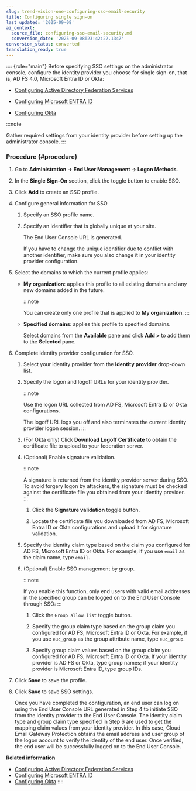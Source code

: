 ```yaml
---
slug: trend-vision-one-configuring-sso-email-security
title: Configuring single sign-on
last_updated: '2025-09-08'
ai_context:
  source_file: configuring-sso-email-security.md
  conversion_date: '2025-09-08T23:42:22.134Z'
conversion_status: converted
translation_ready: true
---
```


:::: {role="main"}
Before specifying SSO settings on the administrator console, configure the identity provider you choose for single sign-on, that is, AD FS 4.0, Microsoft Entra ID or Okta:

- [Configuring Active Directory Federation Services](configuring-adfs-email-security.mdx)

- [Configuring Microsoft ENTRA ID](configuring-entra-id-email-security.mdx)

- [Configuring Okta](configure-okta-email-security.mdx)

:::note

Gather required settings from your identity provider before setting up the administrator console.
:::

### Procedure {#procedure}

1.  Go to **Administration → End User Management → Logon Methods**.

2.  In the **Single Sign-On** section, click the toggle button to enable SSO.

3.  Click **Add** to create an SSO profile.

4.  Configure general information for SSO.

    1.  Specify an SSO profile name.

    2.  Specify an identifier that is globally unique at your site.

        The End User Console URL is generated.

        If you have to change the unique identifier due to conflict with another identifier, make sure you also change it in your identity provider configuration.

5.  Select the domains to which the current profile applies:

    - **My organization**: applies this profile to all existing domains and any new domains added in the future.

      :::note

      You can create only one profile that is applied to **My organization**.
      :::

    - **Specified domains**: applies this profile to specified domains.

      Select domains from the **Available** pane and click **Add \>** to add them to the **Selected** pane.

6.  Complete identity provider configuration for SSO.

    1.  Select your identity provider from the **Identity provider** drop-down list.

    2.  Specify the logon and logoff URLs for your identity provider.

        :::note

        Use the logon URL collected from AD FS, Microsoft Entra ID or Okta configurations.

        The logoff URL logs you off and also terminates the current identity provider logon session.
        :::

    3.  (For Okta only) Click **Download Logoff Certificate** to obtain the certificate file to upload to your federation server.

    4.  (Optional) Enable signature validation.

        :::note

        A signature is returned from the identity provider server during SSO. To avoid forgery logon by attackers, the signature must be checked against the certificate file you obtained from your identity provider.
        :::

        1.  Click the **Signature validation** toggle button.

        2.  Locate the certificate file you downloaded from AD FS, Microsoft Entra ID or Okta configurations and upload it for signature validation.

    5.  Specify the identity claim type based on the claim you configured for AD FS, Microsoft Entra ID or Okta. For example, if you use `email` as the claim name, type `email`.

    6.  (Optional) Enable SSO management by group.

        :::note

        If you enable this function, only end users with valid email addresses in the specified group can be logged on to the End User Console through SSO:
        :::

        1.  Click the `Group allow list` toggle button.

        2.  Specify the group claim type based on the group claim you configured for AD FS, Microsoft Entra ID or Okta. For example, if you use `euc_group` as the group attribute name, type `euc_group`.

        3.  Specify group claim values based on the group claim you configured for AD FS, Microsoft Entra ID or Okta. If your identity provider is AD FS or Okta, type group names; if your identity provider is Microsoft Entra ID, type group IDs.

7.  Click **Save** to save the profile.

8.  Click **Save** to save SSO settings.

    Once you have completed the configuration, an end user can log on using the End User Console URL generated in Step 4 to initiate SSO from the identity provider to the End User Console. The identity claim type and group claim type specified in Step 6 are used to get the mapping claim values from your identity provider. In this case, Cloud Email Gateway Protection obtains the email address and user group of the logon account to verify the identity of the end user. Once verified, the end user will be successfully logged on to the End User Console.

**Related information**

- [Configuring Active Directory Federation Services](configuring-adfs-email-security.mdx)
- [Configuring Microsoft ENTRA ID](configuring-entra-id-email-security.mdx)
- [Configuring Okta](configure-okta-email-security.mdx)
::::
